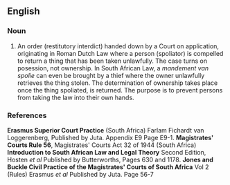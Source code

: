 {{rfv}}
==English==

===Noun===
{{en-noun}}

# An order (restitutory interdict) handed down by a Court on application, originating in Roman Dutch Law where a person (spoliator) is compelled to return a thing that has been taken unlawfully. The case turns on posession, not ownership. In South African Law, a ''mandement van spolie'' can even be brought by a thief where the owner unlawfully retrieves the thing stolen. The determination of ownership takes place once the thing spoliated, is returned. The purpose is to prevent persons from taking the law into their own hands.

===References===
'''Erasmus Superior Court Practice''' (South Africa) Farlam Fichardt van Loggerenberg, Published by Juta. Appendix E9 Page E9-1.
'''Magistrates' Courts Rule 56''', Magistrates' Courts Act 32 of 1944 (South Africa)
'''Introduction to South African Law and Legal Theory''' Second Edition, Hosten ''et al'' Published by Butterworths, Pages 630 and 1178.
'''Jones and Buckle Civil Practice of the Magistrates' Courts of South Africa''' Vol 2 (Rules) Erasmus ''et al'' Published by Juta. Page 56-7